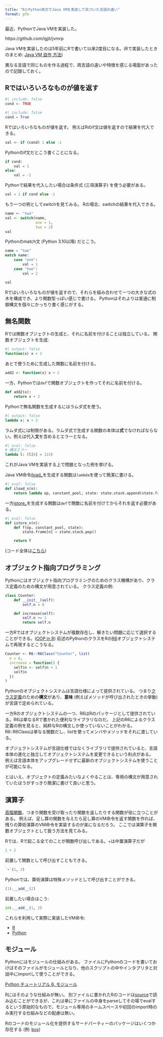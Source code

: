 ```yaml
---
title: "RとPython両方でJava VMを実装して気づいた言語の違い"
format: gfm
---
```


最近、PythonでJava VMを実装した。

https://github.com/igjit/jvmrp

Java VMを実装したのは5年前にRで書いて以来2度目になる。(Rで実装したときのまとめ: [Java VM 自作 方法](https://igjit.github.io/posts/2019/12/building-your-own-java-vm/))

異なる言語で同じものを作る過程で、両言語の違いや特徴を感じる場面があったので記録しておく。

## Rではいろいろなものが値を返す

```r
#| include: false
cond <- TRUE
```

```python
#| include: false
cond = True
```

Rではいろいろなものが値を返す。
例えばRのif文は値を返すので結果を代入できる。

```r
val <- if (cond) 1 else -1
```

Pythonのif文だとこう書くことになる。

```python
if cond:
    val = 1
else:
    val = -1
```

Pythonで結果を代入したい場合は条件式 (三項演算子) を使う必要がある。

```python
val = 1 if cond else -1
```

もう一つの例としてswitchを見てみる。
Rの場合、switchの結果を代入できる。

```r
name <- "two"
val <- switch(name,
              one = 1,
              two = 2)
val
```

Pythonのmatch文 (Python 3.10以降) だとこう。

```python
name = "two"
match name:
    case "one":
        val = 1
    case "two":
        val = 2

val
```

Rではいろいろなものが値を返すので、それらを組み合わせて一つの大きな式の木を構成でき、より関数型っぽい感じで書ける。
Pythonはそれよりは普通に制御構文を個々にかっちり書く感じがする。

## 無名関数

Rでは関数オブジェクトの生成と、それに名前を付けることは独立している。
関数オブジェクトを生成:

```r
#| output: false
function(x) x + 2
```

あとで使うために生成した関数に名前を付ける。

```r
add2 <- function(x) x + 2
```

一方、Pythonでは`def`で関数オブジェクトを作ってそれに名前を付ける。

```python
def add2(x):
    return x + 2
```

Pythonで無名関数を生成するにはラムダ式を使う。

```python
#| output: false
lambda x: x + 2
```

ラムダ式には制限がある。ラムダ式で生成する関数の本体は**式**でなければならない。例えば代入**文**を含めるとエラーとなる。

```python
#| eval: false
# 構文エラー
lambda l: (l[0] = 123)
```

これがJava VMを実装する上で問題となった例を挙げる。

Java VM命令[iload_<n>](https://docs.oracle.com/javase/specs/jvms/se22/html/jvms-6.html#jvms-6.5.iload_n)を生成する関数は`lambda`を使って簡潔に書ける。

```python
#| eval: false
def iload_n(n):
    return lambda op, constant_pool, state: state.stack.append(state.frame[n])
```

一方[istore_<n>](https://docs.oracle.com/javase/specs/jvms/se22/html/jvms-6.html#jvms-6.5.istore_n)を生成する関数は`def`で関数に名前を付けてからそれを返す必要がある。

```python
#| eval: false
def istore_n(n):
    def f(op, constant_pool, state):
        state.frame[n] = state.stack.pop()

    return f
```

(コード全体は[こちら](https://github.com/igjit/jvmrp/blob/42d17b9e87249e0777bee7e2cb77c38507c1c443/src/jvmrp/operation.py))

## オブジェクト指向プログラミング

Pythonにはオブジェクト指向プログラミングのためのクラス機構があり、クラス定義のための構文が用意されている。
クラス定義の例:

```python
class Counter:
    def __init__(self):
        self.n = 0

    def increase(self):
        self.n += 1
        return self.n
```

一方Rではオブジェクトシステムが複数存在し、解きたい問題に応じて選択することができる。([OOP in R](https://adv-r.hadley.nz/oo.html#oop-in-r))
前述のPythonのクラスをRの[R6](https://r6.r-lib.org/)オブジェクトシステムで再現するとこうなる。

```r
Counter <- R6::R6Class("Counter", list(
  n = 0,
  increase = function() {
    self$n <- self$n + 1
    self$n
  })
)
```

Pythonのオブジェクトシステムは言語仕様によって提供されている。
つまり[クラス定義](https://docs.python.org/ja/3/reference/compound_stmts.html#class-definitions)のための**構文**があり、**意味** (例えばメソッドが呼び出されたときの挙動) が言語で定められている。

一方Rのオブジェクトシステムの一つ、R6はRのパッケージとして提供されている。R6は単なるRで書かれた便利なライブラリなのだ。
上記のR6によるクラス定義の例を見ると、純粋なRの構文しか使っていないことがわかる。R6::R6Classは単なる関数だし、listを使ってメンバやメソッドをそれに渡している。

オブジェクトシステムが言語仕様ではなくライブラリで提供されていると、言語本体の進化と独立してオブジェクトシステムを変更できるという利点がある。
例えば言語本体をアップグレードせずに最新のオブジェクトシステムを使うことが可能になる。

とはいえ、オブジェクトの定義みたいなよくやることは、専用の構文が用意されていたほうがすっきり簡潔に書けて良いと思う。

## 演算子

[高階関数](https://ja.wikipedia.org/wiki/%E9%AB%98%E9%9A%8E%E9%96%A2%E6%95%B0)、つまり関数を受け取ったり関数を返したりする関数が役に立つことがある。
例えば、足し算の関数を与えたら足し算のVM命令を返す関数を作れば、残りの算術演算のVM命令を実装するのが楽になるだろう。
ここでは演算子を関数オブジェクトとして扱う方法を見てみる。

Rでは、Rで起こる全てのことが関数呼び出しである。+は中置演算子だが

```r
1 + 2
```

前置して関数として呼び出すこともできる。

```r
`+`(1, 2)
```

Pythonでは、算術演算は特殊メソッドとして呼び出すことができる。

```python
(1).__add__(2)
```

前置したい場合はこう:

```python
int.__add__(1, 2)
```

これらを利用して実際に実装したVM命令:

- [R](https://github.com/igjit/jvmrr/blob/9bf7aa8fc01b825a11bad39894e8d95fe0f7aeb8/R/operation.R#L79-L89)
- [Python](https://github.com/igjit/jvmrp/blob/42d17b9e87249e0777bee7e2cb77c38507c1c443/src/jvmrp/operation.py#L151-L155)

## モジュール

Pythonにはモジュールの仕組みがある。
ファイルにPythonのコードを書いておけばそのファイルがモジュールとなり、他のスクリプトの中やインタプリタと対話中にimportして使うことができる。

[Python チュートリアル 6. モジュール](https://docs.python.org/ja/3/tutorial/modules.html)

Rにはそのような仕組みが無い。
別ファイルに書かれたRのコードは[source](https://rdrr.io/r/base/source.html)で読み込むことができるが、これは単にファイルの中身をparseしてその場でevalするという原始的なもので、モジュール専用のネームスペースや初回のimport時のみ実行する仕組みなどの配慮は無い。

Rのコードのモジュール化を提供するサードパーティーのパッケージはいくつか存在する (例: [box](https://klmr.me/box/))
